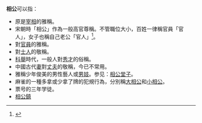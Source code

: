 {{NoteTA|G1=MA}}
'''相公'''可以指：
*原是[[宰相|宰相]]的雅稱。
*宋朝時「相公」作為一般高官尊稱。不管職位大小，百姓一律稱官員「官人」，女子也稱自己老公「官人」<ref name=":0">{{Cite book|title=宋朝游历指南|author=国晶|quote=}}</ref>。
*對[[官員|官員]]的雅稱。
*對[[士人|士人]]的敬稱。
*[[科舉|科舉]]時代，一般人對[[秀才|秀才]]的俗稱。
*中國古代[[妻|妻]]對[[丈夫|丈夫]]的敬稱，今已不常用。
*雅稱少年俊美的男性藝人或[[男妓|男妓]]。参见：[[相公堂子|相公堂子]]。
*麻雀的一種多拿或少拿了牌的犯規行為，分別稱[[大相公|大相公]]和[[小相公|小相公]]。
*票号的三年学徒。
*[[相公鎮|相公鎮]]
{{disambig|Cat=二字中國相關消歧義}}